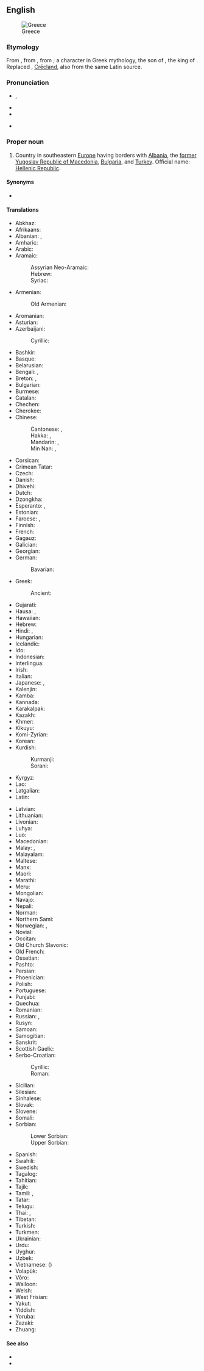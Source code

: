 {{also|greece}}
==English==
{{wikipedia}}
[[Image:LocationGreece.png|thumb|Greece]]

===Etymology===
From {{der|en|fro|Grice}}, from {{der|en|la|Graecia}}, from {{der|en|grc|Γραικός}}; a character in Greek mythology, the son of {{w|Thessalus|Thessalos}}, the king of {{w|Phthia}}.  Replaced {{der|en|ang|Grēcland}}, [[Crēcland]], also from the same Latin source.

===Pronunciation===
* {{enPR|grēs}}, {{IPA|/ɡɹiːs/|lang=en}}
* {{audio|en-us-Greece.ogg|Audio (US)|lang=en}}
* {{rhymes|iːs|lang=en}}
* {{homophones|lang=en|grease}} {{qualifier|in some accents}}<!--some accents pronounce this word /gri:z/ for the verb-->

===Proper noun===
{{en-proper noun}}

# {{senseid|en|Q41}}Country in southeastern [[Europe]] having borders with [[Albania]], the [[former Yugoslav Republic of Macedonia]], [[Bulgaria]], and [[Turkey]]. Official name: [[Hellenic Republic]].

====Synonyms====
* {{l|en|Hellenic Republic}}

====Translations====
{{trans-top|id=Q41|Country in Southeastern Europe}}
* Abkhaz: {{t|ab|Барзентәыла|sc=Cyrl}}
* Afrikaans: {{t|af|Griekeland}}
* Albanian: {{t+|sq|Greqia|f}}, {{t|sq|Greqi|f}}
* Amharic: {{t|am|ግሪክ}}
* Arabic: {{t|ar|اَلْيُونَان|f}}
* Aramaic:
*: Assyrian Neo-Aramaic: {{t|aii|ܝܘܢ|sc=Syrc}}
*: Hebrew: {{t|arc|יון|tr=yawān|sc=Hebr}}
*: Syriac: {{t|arc|ܝܘܢ|tr=yawān|sc=Syrc}}
* Armenian: {{t+|hy|Հունաստան}}
*: Old Armenian: {{t|xcl|Յունաստան|sc=Armn}}
* Aromanian: {{t|rup|Gãrtsia}}
* Asturian: {{t+|ast|Grecia|f}}
* Azerbaijani: {{t+|az|Yunanıstan}}
*: Cyrillic: {{t|az|Јунаныстан|sc=Cyrl}}
* Bashkir: {{t|ba|Греция|sc=Cyrl}}
* Basque: {{t+|eu|Grezia}}
* Belarusian: {{t|be|Грэ́цыя|f}}
* Bengali: {{t|bn|গ্রিস}}, {{t|bn|গ্রীস|sc=Beng}}
* Breton: {{t+|br|Gres}}, {{t|br|Hellaz|f}}
* Bulgarian: {{t+|bg|Гъ̀рция|f}}
* Burmese: {{t|my|ဂရိ|sc=Mymr}}
* Catalan: {{t+|ca|Grècia|f}}
* Chechen: {{t|ce|Гӏайрхойн}}
* Cherokee: {{t|chr|ᎪᎢ|sc=Cher}}
* Chinese:
*: Cantonese: {{t|yue|希臘|sc=Hani}}, {{t|yue|希腊|tr=hei1 laap6|sc=Hani}}
*: Hakka: {{t|hak|希臘|sc=Hani}}, {{t|hak|希腊|tr=Hî-lia̍p|sc=Hani}}
*: Mandarin: {{t+|cmn|希臘|sc=Hani}}, {{t+|cmn|希腊|tr=Xīlà|sc=Hani}}
*: Min Nan: {{t|nan|希臘|sc=Hani}}, {{t|nan|希腊|tr=Hi-lia̍p|sc=Hani}}
* Corsican: {{t|co|Grecia}}
* Crimean Tatar: {{t|crh|Yunanistan}}
* Czech: {{t+|cs|Řecko|n}}
* Danish: {{t+|da|Grækenland}}
* Dhivehi: {{t|dv|ޔޫނާން|sc=Thaa}}
* Dutch: {{t+|nl|Griekenland}}
* Dzongkha: {{t|dz|གིརིསི|sc=Tibt}}
* Esperanto: {{t|eo|Grekio}}, {{t|eo|Greklando}}
* Estonian: {{t+|et|Kreeka}}
* Faroese: {{t|fo|Grikkaland|n}}, {{t|fo|Grikkland|n}}
* Finnish: {{t+|fi|Kreikka}}
* French: {{t+|fr|Grèce|f}}
* Gagauz: {{t|gag|Grețiya}}
* Galician: {{t+|gl|Grecia|f}}
* Georgian: {{t|ka|საბერძნეთი|sc=Geor}}
* German: {{t+|de|Griechenland|n}}
*: Bavarian: {{t|bar|Griachaland}}
* Greek: {{t+|el|Ελλάδα|f}}
*: Ancient: {{t|grc|Ἑλλάς|f}}
* Gujarati: {{t|gu|ગ્રીસ|sc=Gujr}}
* Hausa: {{t|ha|Yunan}}, {{t|ha|Girka}}
* Hawaiian: {{t|haw|Helene}}
* Hebrew: {{t+|he|יוון|alt=יוון \ יָוָן|f|tr=yaván}}
* Hindi: {{t+|hi|ग्रीस}}, {{t+|hi|यूनान}}
* Hungarian: {{t+|hu|Görögország}}
* Icelandic: {{t+|is|Grikkland|n}}
* Ido: {{t+|io|Grekia}}
* Indonesian: {{t+|id|Yunani}}
* Interlingua: {{t|ia|Grecia}}
* Irish: {{t+|ga|Gréig|f|alt=An Ghréig}}
* Italian: {{t+|it|Grecia|f}}
* Japanese: {{t+|ja|ギリシャ|tr=Girisha}}, {{t+|ja|ギリシア|tr=Girishia}}
* Kalenjin: {{t|kln|Greece}}
* Kamba: {{t|kam|Greece}}
* Kannada: {{t+|kn|ಗ್ರೀಸ್|sc=Knda}}
* Karakalpak: {{t|kaa|Gretsiya}}
* Kazakh: {{t|kk|Грекия|sc=Cyrl}}
* Khmer: {{t+|km|ក្រិក|tr=krəc|sc=Khmr}}
* Kikuyu: {{t|ki|Greece}}
* Komi-Zyrian: {{t|kpv|Эллада}}
* Korean: {{t|ko|^그리스}}
* Kurdish:
*: Kurmanji: {{t+|kmr|Yewnanistan}}
*: Sorani: {{t|ckb|یۆنان}}
* Kyrgyz: {{t+|ky|Греция|sc=Cyrl}}
* Lao: {{t+|lo|ເກຣັກ}}
* Latgalian: {{t|ltg|Grekeja|f}}
* Latin: {{t+|la|Graecia|f}}
{{trans-mid}}
* Latvian: {{t|lv|Grieķija|f}}
* Lithuanian: {{t+|lt|Graikija|f}}
* Livonian: {{t|liv|Grīekmō}}
* Luhya: {{t|luy|Greece}}
* Luo: {{t|luo|Greece}}
* Macedonian: {{t+|mk|Грција|f}}
* Malay: {{t|ms|Greece}}, {{t+|ms|Yunani}}
* Malayalam: {{t+|ml|ഗ്രീസ്|sc=Mlym}}
* Maltese: {{t|mt|[[il]]-[[Greċja]]|f}}
* Manx: {{t|gv|Greag|f|alt=Yn Ghreag}}
* Maori: {{t|mi|Kirihi}}
* Marathi: {{t|mr|ग्रीस|sc=Deva}}
* Meru: {{t|mer|Greece}}
* Mongolian: {{t+|mn|Грек}}
* Navajo: {{t|nv|Gwíík Dineʼé bikéyah}}
* Nepali: {{t|ne|ग्रीस|tr=grīs|sc=Deva}}
* Norman: {{t|nrf|Grêce|f}}
* Northern Sami: {{t|se|Greika}}
* Norwegian: {{t+|no|Hellas}}, {{t|no|Grekenland}}
* Novial: {{t|nov|Grekia}}
* Occitan: {{t+|oc|Grècia|f}}
* Old Church Slavonic: {{t|cu|Грькы|p}}
* Old French: {{t|fro|Grece|f}}
* Ossetian: {{t|os|Грекъ}}
* Pashto: {{t+|ps|يونان|tr=yunân|sc=ps-Arab}}
* Persian: {{t+|fa|یونان|tr=yunân}}
* Phoenician: {{t|phn|𐤅𐤉𐤍|tr=Ywn}}
* Polish: {{t+|pl|Grecja|f}}
* Portuguese: {{t+|pt|Grécia|f}}
* Punjabi: {{t|pa|ਯੂਨਾਨ}}
* Quechua: {{t|qu|Grisya}}
* Romanian: {{t+|ro|Grecia|f}}
* Russian: {{t+|ru|Гре́ция|f}}, {{qualifier|poetic}} {{t+|ru|Элла́да|f}}
* Rusyn: {{t|rue|Ґре́ція|f}}
* Samoan: {{t|sm|Eleni}}
* Samogitian: {{t|sgs|Graikėjė|f}}
* Sanskrit: {{t+|sa|यवनदेश}}
* Scottish Gaelic: {{t|gd|A' Ghrèig|f}}
* Serbo-Croatian:
*: Cyrillic: {{t|sh|Грчка|f|sc=Cyrl}}
*: Roman: {{t+|sh|Grčka|f}}
* Sicilian: {{t|scn|Grecia|f}}
* Silesian: {{t|szl|Grecyjo|f}}
* Sinhalese: {{t|si|ග්‍රීසිය|sc=Sinh}}
* Slovak: {{t+|sk|Grécko|n}}
* Slovene: {{t+|sl|Gŕčija|f}}
* Somali: {{t|so|Giriig}}
* Sorbian:
*: Lower Sorbian: {{t|dsb|Grichiska|f}}
*: Upper Sorbian: {{t|hsb|Grjekska|f}}
* Spanish: {{t+|es|Grecia|f}}
* Swahili: {{t+|sw|Ugiriki}}
* Swedish: {{t+|sv|Grekland}}
* Tagalog: {{t+|tl|Gresya}}
* Tahitian: {{t|ty|Herēni}}
* Tajik: {{t+|tg|Юнон}}
* Tamil: {{t|ta|கிரேக்க நாடு|sc=Taml}}, {{t|ta|கிரீஸ்|sc=Taml}}
* Tatar: {{t|tt|Греция}}
* Telugu: {{t|te|గ్రీసు|sc=Telu}}
* Thai: {{t+|th|กรีซ}}, {{t+|th|กรีก}}
* Tibetan: {{t|bo|ཀེ་རི་སི}}
* Turkish: {{t+|tr|Yunanistan}}
* Turkmen: {{t|tk|Gresiýa}}
* Ukrainian: {{t+|uk|Гре́ція|f}}
* Urdu: {{t|ur|یونان|tr=yūnān}}
* Uyghur: {{t|ug|گرېتسىيە}}
* Uzbek: {{t+|uz|Yunoniston}}
* Vietnamese: {{t|vi|Hy Lạp}} ({{t|vi|希臘|sc=Hani}})
* Volapük: {{t+|vo|Grikän}}
* Võro: {{t|vro|Kriika}}
* Walloon: {{t|wa|Grece}}
* Welsh: {{t+|cy|Groeg|f}}
* West Frisian: {{t+|fy|Grikelân}}
* Yakut: {{t|sah|Греция|sc=Cyrl}}
* Yiddish: {{t|yi|גריכנלאַנד|n|sc=Hebr}}
* Yoruba: {{t|yo|Geriisi}}
* Zazaki: {{qualifier|Southern Zazaki}} {{t|zza|Yunanıstan}}
* Zhuang: {{t|za|Sihla}}
{{trans-bottom}}

====See also====
* {{l|en|Appendix:Place names in Greece}}
* {{list:countries of Europe/en}}{{topics|en|Countries in Europe}}

{{cln|en|eponyms}}
{{C|en|Exonyms|Greece}}